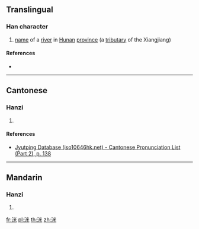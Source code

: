 {{character info/new}}
==Translingual==

===Han character===
{{Han char|rn=85|rad=水|as=06|sn=9|four=|canj=EFD|ids=⿰氵米}}

# [[name]] of a [[river]] in [[Hunan]] [[province]] (a [[tributary]] of the Xiangjiang)

====References====
* {{Han ref|kx=0621.060|dkj=17393|dj=1017.050|hdz=31616.030|uh=6D23|ud=27939}}

----

==Cantonese==

===Hanzi===
{{yue-hanzi|jyut=[[mai5]]|y=mai5}}

# {{defn|lang=yue|sort=水06}}

====References====
*[http://www.iso10646hk.net/jp/document/download.jsp Jyutping Database (iso10646hk.net) - Cantonese Pronunciation List (Part 2), p. 138]

----

==Mandarin==

===Hanzi===
{{cmn-hanzi|pin=[[mǐ]] ([[mi3]])|wg=mi<sup>3</sup>}}

# {{defn|lang=cmn|sort=水06}}

[[fr:洣]]
[[pl:洣]]
[[th:洣]]
[[zh:洣]]